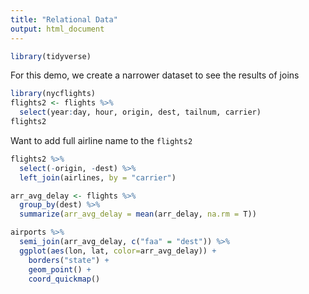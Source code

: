 ```yaml
---
title: "Relational Data"
output: html_document
---
```


```r
library(tidyverse)
```


For this demo, we create a narrower dataset to see the results of joins

```r
library(nycflights)
flights2 <- flights %>%
  select(year:day, hour, origin, dest, tailnum, carrier)
flights2
```

Want to add full airline name to the `flights2`

```r
flights2 %>%
  select(-origin, -dest) %>%
  left_join(airlines, by = "carrier")
```


```r
arr_avg_delay <- flights %>%
  group_by(dest) %>%
  summarize(arr_avg_delay = mean(arr_delay, na.rm = T))

airports %>%
  semi_join(arr_avg_delay, c("faa" = "dest")) %>%
  ggplot(aes(lon, lat, color=arr_avg_delay)) +
    borders("state") +
    geom_point() +
    coord_quickmap()
```


